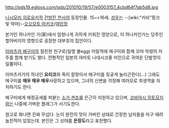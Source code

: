 http://pds19.egloos.com/pds/201010/19/57/e0003157_4cbd64f7ab5d8.jpg

[[니시모리 히로유키]]작 [[건방진 천사]]의 등장인물. 15~>16세. [[성우]]는 --[wiki:"카비"핑크빛 악마]--[[오오모토 마키코]]/[[여민정]]

본가인 하나카인 가(家)에서 엄청나게 귀하게 키워진 영양으로, 이 하나카인가는 당주인 할아버지의 영향으로 굉장한 대부호의 집안이다.

[[아마츠카 메구미]]의 절친한 친구로(일명 불egg) 어릴적에 메구미와 함께 꼬마 악령의 저주를 함께 받기도 했다. 전형적인 일본의 야마토 나데시코풍 미인으로 귀여운 단발컷이 일품이다.

아마츠카가의 하녀인 '''요리코'''와 죽이 잘맞아서 메구미를 짖궂게 놀리곤한다(...)
그래도 메구미를 '''매우 매우 매우'''사랑하고 있으며, 그녀의 신변을 걱정해 여러모로 희생역을 자처하기도 한다.

메구미에게 애정공세를 퍼붇는 [[소가 겐조]]를 은근히 지원하고 있으며, [[코바야시 히토모지]]와는 나중에 가벼운 플래그가 서기도한다. 

참고로 화나면 진짜 무섭다. 눈이 완전히 맛이 가버린 상태로 건장한 남자들을 마구 때려눕힌적이 있었는데. 본인은 그 상태를 '''은장도'''라고 표현했다.

